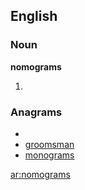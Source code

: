 ==English==

===Noun===
'''nomograms'''

# {{plural of|[[nomogram]]}}

===Anagrams===
* {{alphagram|agmmnoors}}
* [[groomsman#English|groomsman]]
* [[monograms#English|monograms]]

[[ar:nomograms]]